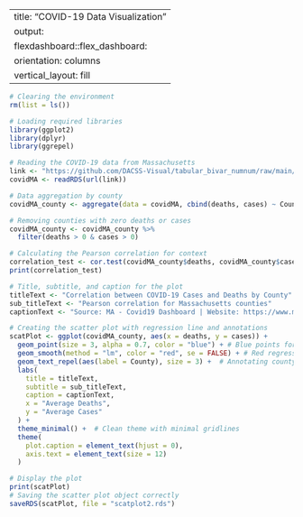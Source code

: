 
---
title: "COVID-19 Data Visualization"
output: 
  flexdashboard::flex_dashboard:
    orientation: columns
    vertical_layout: fill
---


```r
# Clearing the environment
rm(list = ls())

# Loading required libraries
library(ggplot2)
library(dplyr)
library(ggrepel)

# Reading the COVID-19 data from Massachusetts
link <- "https://github.com/DACSS-Visual/tabular_bivar_numnum/raw/main/data/covidMA.rds"
covidMA <- readRDS(url(link))

# Data aggregation by county
covidMA_county <- aggregate(data = covidMA, cbind(deaths, cases) ~ County, mean)

# Removing counties with zero deaths or cases
covidMA_county <- covidMA_county %>%
  filter(deaths > 0 & cases > 0)

# Calculating the Pearson correlation for context
correlation_test <- cor.test(covidMA_county$deaths, covidMA_county$cases, method = "pearson")
print(correlation_test)

# Title, subtitle, and caption for the plot
titleText <- "Correlation between COVID-19 Cases and Deaths by County"
sub_titleText <- "Pearson correlation for Massachusetts counties"
captionText <- "Source: MA - Covid19 Dashboard | Website: https://www.mass.gov/info-details/covid-19-reporting"

# Creating the scatter plot with regression line and annotations
scatPlot <- ggplot(covidMA_county, aes(x = deaths, y = cases)) +
  geom_point(size = 3, alpha = 0.7, color = "blue") + # Blue points for cases
  geom_smooth(method = "lm", color = "red", se = FALSE) + # Red regression line
  geom_text_repel(aes(label = County), size = 3) +  # Annotating county names
  labs(
    title = titleText, 
    subtitle = sub_titleText, 
    caption = captionText, 
    x = "Average Deaths", 
    y = "Average Cases"
  ) +
  theme_minimal() +  # Clean theme with minimal gridlines
  theme(
    plot.caption = element_text(hjust = 0), 
    axis.text = element_text(size = 12)
  )

# Display the plot
print(scatPlot)
# Saving the scatter plot object correctly
saveRDS(scatPlot, file = "scatplot2.rds")

```

